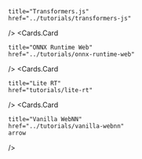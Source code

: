 


<Cards>
  <Cards.Card

    title="Transformers.js"
    href="../tutorials/transformers-js"
  />
  <Cards.Card
 
    title="ONNX Runtime Web"
    href="../tutorials/onnx-runtime-web"
  />
  <Cards.Card
 
    title="Lite RT"
    href="tutorials/lite-rt"
  />
    <Cards.Card
 
    title="Vanilla WebNN"
    href="../tutorials/vanilla-webnn"
    arrow
  />
</Cards>